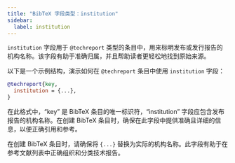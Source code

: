 ```yaml
---
title: "BibTeX 字段类型：institution"
sidebar:
  label: institution
---
```



`institution` 字段用于 `@techreport` 类型的条目中，用来标明发布或发行报告的机构名称。该字段有助于准确归属，并且帮助读者更轻松地找到原始来源。

<CiteDrive/>

以下是一个示例结构，演示如何在 `@techreport` 条目中使用 `institution` 字段：

```bibtex
@techreport{key,
  institution = {...},
}
```

在此格式中，“key” 是 BibTeX 条目的唯一标识符，“institution” 字段应包含发布报告的机构名称。在创建 BibTeX 条目时，确保在此字段中提供准确且详细的信息，以便正确引用和参考。

在创建 BibTeX 条目时，请确保将 `{...}` 替换为实际的机构名称。此字段有助于在参考文献列表中正确组织和分类技术报告。